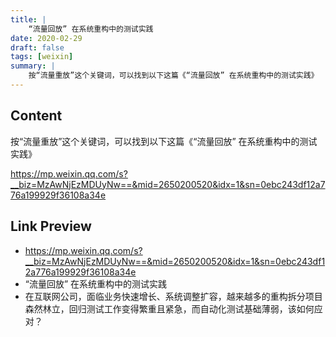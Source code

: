```yaml
---
title: |
    “流量回放” 在系统重构中的测试实践
date: 2020-02-29
draft: false
tags: [weixin]
summary: |
    按“流量重放”这个关键词，可以找到以下这篇《“流量回放” 在系统重构中的测试实践》
---
```


## Content

按“流量重放”这个关键词，可以找到以下这篇《“流量回放” 在系统重构中的测试实践》

https://mp.weixin.qq.com/s?__biz=MzAwNjEzMDUyNw==&mid=2650200520&idx=1&sn=0ebc243df12a776a199929f36108a34e

## Link Preview

- https://mp.weixin.qq.com/s?__biz=MzAwNjEzMDUyNw==&mid=2650200520&idx=1&sn=0ebc243df12a776a199929f36108a34e
- “流量回放” 在系统重构中的测试实践
- 在互联网公司，面临业务快速增长、系统调整扩容，越来越多的重构拆分项目森然林立，回归测试工作变得繁重且紧急，而自动化测试基础薄弱，该如何应对？
